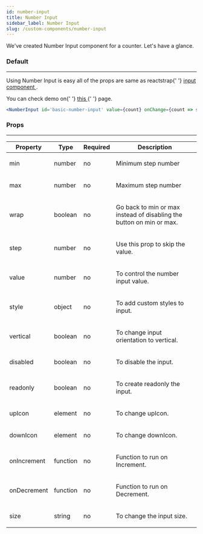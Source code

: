 ---
id: number-input
title: Number Input
sidebar_label: Number Input
slug: /custom-components/number-input
---


<p>We've created Number Input component for a counter. Let's have a glance.</p>

### Default

---

<p>
  Using Number Input is easy all of the props are same as reactstrap{' '}
  <a href='https://reactstrap.github.io/components/form/' target='_blank'>
    input component
  </a>
  .
</p>

<p>
  You can check demo on{' '}
  <a
    href='https://pixinvent.com/demo/vuexy-react-admin-dashboard-template/demo-1/forms/elements/number-input'
    target='_blank'
  >
    this
  </a>{' '}
  page.
</p>

```jsx
<NumberInput id='basic-number-input' value={count} onChange={count => setCount(count)} />
```

### Props

---

<Table responsive>
  <thead>
    <tr>
      <th>Property</th>
      <th>Type</th>
      <th>Required</th>
      <th>Description</th>
    </tr>
  </thead>
  <tbody>
    <tr>
      <td>min</td>
      <td>number</td>
      <td>no</td>
      <td>
        <p className='mb-0'>Minimum step number</p>
      </td>
    </tr>
    <tr>
      <td>max</td>
      <td>number</td>
      <td>no</td>
      <td>
        <p className='mb-0'>Maximum step number</p>
      </td>
    </tr>
    <tr>
      <td>wrap</td>
      <td>boolean</td>
      <td>no</td>
      <td>
        <p className='mb-0'>Go back to min or max instead of disabling the button on min or max.</p>
      </td>
    </tr>
    <tr>
      <td>step</td>
      <td>number</td>
      <td>no</td>
      <td>
        <p className='mb-0'>Use this prop to skip the value.</p>
      </td>
    </tr>
    <tr>
      <td>value</td>
      <td>number</td>
      <td>no</td>
      <td>
        <p className='mb-0'>To control the number input value.</p>
      </td>
    </tr>
    <tr>
      <td>style</td>
      <td>object</td>
      <td>no</td>
      <td>
        <p className='mb-0'>To add custom styles to input.</p>
      </td>
    </tr>
    <tr>
      <td>vertical</td>
      <td>boolean</td>
      <td>no</td>
      <td>
        <p className='mb-0'>To change input orientation to vertical.</p>
      </td>
    </tr>
    <tr>
      <td>disabled</td>
      <td>boolean</td>
      <td>no</td>
      <td>
        <p className='mb-0'>To disable the input.</p>
      </td>
    </tr>
    <tr>
      <td>readonly</td>
      <td>boolean</td>
      <td>no</td>
      <td>
        <p className='mb-0'>To create readonly the input.</p>
      </td>
    </tr>
    <tr>
      <td>upIcon</td>
      <td>element</td>
      <td>no</td>
      <td>
        <p className='mb-0'>To change upIcon.</p>
      </td>
    </tr>
    <tr>
      <td>downIcon</td>
      <td>element</td>
      <td>no</td>
      <td>
        <p className='mb-0'>To change downIcon.</p>
      </td>
    </tr>
    <tr>
      <td>onIncrement</td>
      <td>function</td>
      <td>no</td>
      <td>
        <p className='mb-0'>Function to run on Increment.</p>
      </td>
    </tr>
    <tr>
      <td>onDecrement</td>
      <td>function</td>
      <td>no</td>
      <td>
        <p className='mb-0'>Function to run on Decrement.</p>
      </td>
    </tr>
    <tr>
      <td>size</td>
      <td>string</td>
      <td>no</td>
      <td>
        <p className='mb-0'>To change the input size.</p>
      </td>
    </tr>
  </tbody>
</Table>

